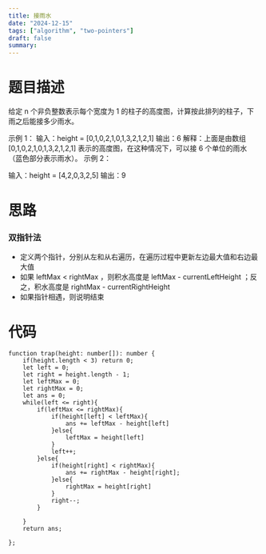 ```yaml
---
title: 接雨水
date: "2024-12-15"
tags: ["algorithm", "two-pointers"]
draft: false
summary:
---
```


# 题目描述

给定 n 个非负整数表示每个宽度为 1 的柱子的高度图，计算按此排列的柱子，下雨之后能接多少雨水。

示例 1：
输入：height = [0,1,0,2,1,0,1,3,2,1,2,1]
输出：6
解释：上面是由数组 [0,1,0,2,1,0,1,3,2,1,2,1] 表示的高度图，在这种情况下，可以接 6 个单位的雨水（蓝色部分表示雨水）。
示例 2：

输入：height = [4,2,0,3,2,5]
输出：9

# 思路

### 双指针法

- 定义两个指针，分别从左和从右遍历，在遍历过程中更新左边最大值和右边最大值
- 如果 leftMax < rightMax ，则积水高度是 leftMax - currentLeftHeight ；反之，积水高度是 rightMax - currentRightHeight
- 如果指针相遇，则说明结束

# 代码

```
function trap(height: number[]): number {
    if(height.length < 3) return 0;
    let left = 0;
    let right = height.length - 1;
    let leftMax = 0;
    let rightMax = 0;
    let ans = 0;
    while(left <= right){
        if(leftMax <= rightMax){
            if(height[left] < leftMax){
                ans += leftMax - height[left]
            }else{
                leftMax = height[left]
            }
            left++;
        }else{
            if(height[right] < rightMax){
                ans += rightMax - height[right];
            }else{
                rightMax = height[right]
            }
            right--;
        }

    }
    return ans;

};
```
